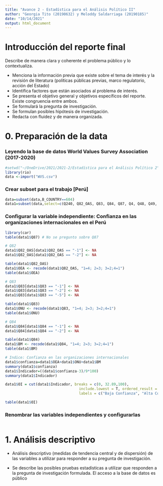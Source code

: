 ```yaml
---
title: "Avance 2 - Estadística para el Análisis Político II"
author: "Georgia Tito (20190632) y Meloddy Saldarriaga (20190185)"
date: "10/14/2021"
output: html_document
---
```


# Introducción del reporte final

Describe de manera clara y coherente el problema público y lo contextualiza. 

- Menciona la información previa que existe sobre el tema de interés y la revisión de literatura (políticas públicas previas, marco regulatorio, acción del Estado)
- Identifica factores que están asociados al problema de interés.
- Se presenta el objetivo general y objetivos específicos del reporte. Existe congruencia entre ambos.
- Se formulará la pregunta de investigación. 
- Se formulan posibles hipótesis de investigación.
- Redacta con fluidez y de manera organizada.


# 0. Preparación de la data

### Leyendo la base de datos **World Values Survey Association (2017-2020)**
```r
#setwd("~/OneDrive/2021/2021-2/Estadística para el Análisis Político 2")
library(rio)
data <-import("WVS.csv")
```

### Crear subset para el trabajo [Perú]
```r
data=subset(data,B_COUNTRY==604)
data1=subset(data,select=c(Q240, Q82_OAS, Q83, Q84, Q87, Q4, Q48, Q49, Q50, Q146, Q147, Q149, Q150, Q152, Q154, Q199, Q240, Q259, Q260, Q262,Q275R, Q288R))
```


### Configurar la variable independiente: Confianza en las organizaciones internacionales en el Perú
```r
library(car)
table(data1$Q87) # No se pregunto sobre Q87

# Q82
data1$Q82_OAS[data1$Q82_OAS == "-1"] <- NA
data1$Q82_OAS[data1$Q82_OAS == "-2"] <- NA

table(data1$Q82_OAS)
data1$OEA <- recode(data1$Q82_OAS, "1=4; 2=3; 3=2;4=1")
table(data1$OEA)

# Q83
data1$Q83[data1$Q83 == "-1"] <- NA
data1$Q83[data1$Q83 == "-2"] <- NA
data1$Q83[data1$Q83 == "-5"] <- NA

table(data1$Q83)
data1$ONU <- recode(data1$Q83, "1=4; 2=3; 3=2;4=1")
table(data1$ONU)

# Q84
data1$Q84[data1$Q84 == "-1"] <- NA
data1$Q84[data1$Q84 == "-2"] <- NA

table(data1$Q84)
data1$BM <- recode(data1$Q84, "1=4; 2=3; 3=2;4=1")
table(data1$BM)

# Indice: Confianza en las organizaciones internacionales
data1$confianza=data1$OEA+data1$ONU+data1$BM
summary(data1$confianza)
data1$Indicador=((data1$confianza-3)/9*100) 
summary(data1$Indicador)

data1$OI = cut(data1$Indicador, breaks = c(0, 32.89,100),
                                  include.lowest = T, ordered_result = T,
                                  labels = c("Baja Confianza", "Alta Confianza"))

table(data1$OI)
```


### Renombrar las variables independientes y configurarlas
```r


```


# 1. Análisis descriptivo

- Análisis descriptivo (medidas de tendencia central y de dispersión) de las variables a utilizar para responder a su pregunta de investigación.

- Se describe las posibles pruebas estadísticas a utilizar que responden a la pregunta de investigación formulada. El acceso a la base de datos es público
